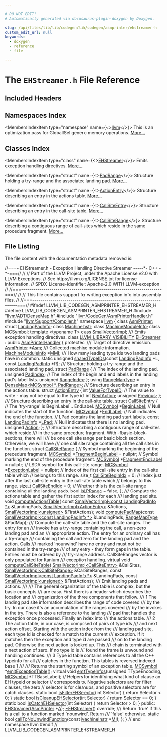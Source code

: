 ```yaml
---

# DO NOT EDIT!
# Automatically generated via docusaurus-plugin-doxygen by Doxygen.

slug: /api/files/lib/lib/codegen/lib/codegen/asmprinter/ehstreamer-h
custom_edit_url: null
keywords:
  - doxygen
  - reference
  - file

---
```





# The `EHStreamer.h` File Reference

<DoxygenPage pluginConfig={pluginConfig}>



## Included Headers

<IncludesList>
<IncludesListItem
  filePath="llvm/ADT/DenseMap.h"
  permalink="/docs/api/files/include/include/llvm/include/llvm/adt/densemap-h"
  isLocal="true" />
<IncludesListItem
  filePath="llvm/CodeGen/AsmPrinterHandler.h"
  permalink="/docs/api/files/include/include/llvm/include/llvm/codegen/asmprinterhandler-h"
  isLocal="true" />
<IncludesListItem
  filePath="llvm/Support/Compiler.h"
  permalink="/docs/api/files/include/include/llvm/include/llvm/support/compiler-h"
  isLocal="true" />
</IncludesList>

## Namespaces Index

<MembersIndex>

<MembersIndexItem
  type="namespace"
  name={<><a href="/docs/api/namespaces/llvm">llvm</a></>}>
This is an optimization pass for GlobalISel generic memory operations. <a href="/docs/api/namespaces/llvm/#details">More...</a>
</MembersIndexItem>

</MembersIndex>

## Classes Index

<MembersIndex>

<MembersIndexItem
  type="class"
  name={<><a href="/docs/api/classes/llvm/ehstreamer">EHStreamer</a></>}>
Emits exception handling directives. <a href="/docs/api/classes/llvm/ehstreamer/#details">More...</a>
</MembersIndexItem>

<MembersIndexItem
  type="struct"
  name={<><a href="/docs/api/structs/llvm/ehstreamer/padrange">PadRange</a></>}>
Structure holding a try-range and the associated landing pad. <a href="/docs/api/structs/llvm/ehstreamer/padrange/#details">More...</a>
</MembersIndexItem>

<MembersIndexItem
  type="struct"
  name={<><a href="/docs/api/structs/llvm/ehstreamer/actionentry">ActionEntry</a></>}>
Structure describing an entry in the actions table. <a href="/docs/api/structs/llvm/ehstreamer/actionentry/#details">More...</a>
</MembersIndexItem>

<MembersIndexItem
  type="struct"
  name={<><a href="/docs/api/structs/llvm/ehstreamer/callsiteentry">CallSiteEntry</a></>}>
Structure describing an entry in the call-site table. <a href="/docs/api/structs/llvm/ehstreamer/callsiteentry/#details">More...</a>
</MembersIndexItem>

<MembersIndexItem
  type="struct"
  name={<><a href="/docs/api/structs/llvm/ehstreamer/callsiterange">CallSiteRange</a></>}>
Structure describing a contiguous range of call-sites which reside in the same procedure fragment. <a href="/docs/api/structs/llvm/ehstreamer/callsiterange/#details">More...</a>
</MembersIndexItem>

</MembersIndex>


## File Listing

The file content with the documentation metadata removed is:

<ProgramListing>

<Link id="l00001" /><CodeLine lineNumber="1"><Highlight kind="comment">//===- EHStreamer.h - Exception Handling Directive Streamer -----&#42;- C++ -&#42;-===//</Highlight><Highlight kind="normal"></Highlight></CodeLine>
<Link id="l00002" /><CodeLine lineNumber="2"><Highlight kind="normal"></Highlight><Highlight kind="comment">//</Highlight><Highlight kind="normal"></Highlight></CodeLine>
<Link id="l00003" /><CodeLine lineNumber="3"><Highlight kind="normal"></Highlight><Highlight kind="comment">// Part of the LLVM Project, under the Apache License v2.0 with LLVM Exceptions.</Highlight><Highlight kind="normal"></Highlight></CodeLine>
<Link id="l00004" /><CodeLine lineNumber="4"><Highlight kind="normal"></Highlight><Highlight kind="comment">// See https://llvm.org/LICENSE.txt for license information.</Highlight><Highlight kind="normal"></Highlight></CodeLine>
<Link id="l00005" /><CodeLine lineNumber="5"><Highlight kind="normal"></Highlight><Highlight kind="comment">// SPDX-License-Identifier: Apache-2.0 WITH LLVM-exception</Highlight><Highlight kind="normal"></Highlight></CodeLine>
<Link id="l00006" /><CodeLine lineNumber="6"><Highlight kind="normal"></Highlight><Highlight kind="comment">//</Highlight><Highlight kind="normal"></Highlight></CodeLine>
<Link id="l00007" /><CodeLine lineNumber="7"><Highlight kind="normal"></Highlight><Highlight kind="comment">//===----------------------------------------------------------------------===//</Highlight><Highlight kind="normal"></Highlight></CodeLine>
<Link id="l00008" /><CodeLine lineNumber="8"><Highlight kind="normal"></Highlight><Highlight kind="comment">//</Highlight><Highlight kind="normal"></Highlight></CodeLine>
<Link id="l00009" /><CodeLine lineNumber="9"><Highlight kind="normal"></Highlight><Highlight kind="comment">// This file contains support for writing exception info into assembly files.</Highlight><Highlight kind="normal"></Highlight></CodeLine>
<Link id="l00010" /><CodeLine lineNumber="10"><Highlight kind="normal"></Highlight><Highlight kind="comment">//</Highlight><Highlight kind="normal"></Highlight></CodeLine>
<Link id="l00011" /><CodeLine lineNumber="11"><Highlight kind="normal"></Highlight><Highlight kind="comment">//===----------------------------------------------------------------------===//</Highlight><Highlight kind="normal"></Highlight></CodeLine>
<Link id="l00012" /><CodeLine lineNumber="12"><Highlight kind="normal"></Highlight></CodeLine>
<Link id="l00013" /><CodeLine lineNumber="13"><Highlight kind="normal"></Highlight><Highlight kind="preprocessor">#ifndef LLVM&#95;LIB&#95;CODEGEN&#95;ASMPRINTER&#95;EHSTREAMER&#95;H</Highlight><Highlight kind="normal"></Highlight></CodeLine>
<Link id="l00014" /><CodeLine lineNumber="14"><Highlight kind="normal"></Highlight><Highlight kind="preprocessor">#define LLVM&#95;LIB&#95;CODEGEN&#95;ASMPRINTER&#95;EHSTREAMER&#95;H</Highlight><Highlight kind="normal"></Highlight></CodeLine>
<Link id="l00015" /><CodeLine lineNumber="15"><Highlight kind="normal"></Highlight></CodeLine>
<Link id="l00016" /><CodeLine lineNumber="16"><Highlight kind="normal"></Highlight><Highlight kind="preprocessor">#include &quot;<a href="/docs/api/files/include/include/llvm/include/llvm/adt/densemap-h">llvm/ADT/DenseMap.h</a>&quot;</Highlight><Highlight kind="normal"></Highlight></CodeLine>
<Link id="l00017" /><CodeLine lineNumber="17"><Highlight kind="normal"></Highlight><Highlight kind="preprocessor">#include &quot;<a href="/docs/api/files/include/include/llvm/include/llvm/codegen/asmprinterhandler-h">llvm/CodeGen/AsmPrinterHandler.h</a>&quot;</Highlight><Highlight kind="normal"></Highlight></CodeLine>
<Link id="l00018" /><CodeLine lineNumber="18"><Highlight kind="normal"></Highlight><Highlight kind="preprocessor">#include &quot;<a href="/docs/api/files/include/include/llvm/include/llvm/support/compiler-h">llvm/Support/Compiler.h</a>&quot;</Highlight><Highlight kind="normal"></Highlight></CodeLine>
<Link id="l00019" /><CodeLine lineNumber="19"><Highlight kind="normal"></Highlight></CodeLine>
<Link id="l00020" /><CodeLine lineNumber="20"><Highlight kind="normal"></Highlight><Highlight kind="keyword">namespace </Highlight><Highlight kind="normal"><a href="/docs/api/namespaces/llvm">llvm</a> &#123;</Highlight></CodeLine>
<Link id="l00021" /><CodeLine lineNumber="21"><Highlight kind="normal"></Highlight></CodeLine>
<Link id="l00022" /><CodeLine lineNumber="22"><Highlight kind="normal"></Highlight><Highlight kind="keyword">class </Highlight><Highlight kind="normal"><a href="/docs/api/classes/llvm/asmprinter">AsmPrinter</a>;</Highlight></CodeLine>
<Link id="l00023" /><CodeLine lineNumber="23"><Highlight kind="normal"></Highlight><Highlight kind="keyword">struct </Highlight><Highlight kind="normal"><a href="/docs/api/structs/llvm/landingpadinfo">LandingPadInfo</a>;</Highlight></CodeLine>
<Link id="l00024" /><CodeLine lineNumber="24"><Highlight kind="normal"></Highlight><Highlight kind="keyword">class </Highlight><Highlight kind="normal"><a href="/docs/api/classes/llvm/machineinstr">MachineInstr</a>;</Highlight></CodeLine>
<Link id="l00025" /><CodeLine lineNumber="25"><Highlight kind="normal"></Highlight><Highlight kind="keyword">class </Highlight><Highlight kind="normal"><a href="/docs/api/classes/llvm/machinemoduleinfo">MachineModuleInfo</a>;</Highlight></CodeLine>
<Link id="l00026" /><CodeLine lineNumber="26"><Highlight kind="normal"></Highlight><Highlight kind="keyword">class </Highlight><Highlight kind="normal"><a href="/docs/api/classes/llvm/mcsymbol">MCSymbol</a>;</Highlight></CodeLine>
<Link id="l00027" /><CodeLine lineNumber="27"><Highlight kind="normal"></Highlight><Highlight kind="keyword">template</Highlight><Highlight kind="normal"> &lt;</Highlight><Highlight kind="keyword">typename</Highlight><Highlight kind="normal"> T&gt; </Highlight><Highlight kind="keyword">class </Highlight><Highlight kind="normal"><a href="/docs/api/classes/llvm/smallvectorimpl">SmallVectorImpl</a>;</Highlight></CodeLine>
<Link id="l00028" /><CodeLine lineNumber="28"><Highlight kind="normal"></Highlight><Highlight kind="comment"></Highlight></CodeLine>
<Link id="l00029" /><CodeLine lineNumber="29"><Highlight kind="comment">/// Emits exception handling directives.</Highlight><Highlight kind="normal"></Highlight></CodeLine>
<Link id="l00030" /><CodeLine lineNumber="30" lineLink="/docs/api/classes/llvm/ehstreamer"><Highlight kind="normal"></Highlight><Highlight kind="keyword">class </Highlight><Highlight kind="normal"><a href="/docs/api/files/include/include/llvm/include/llvm/support/compiler-h/#a662e21bcce5c9c71b6cc511fa04f900f">LLVM&#95;LIBRARY&#95;VISIBILITY</a> <a href="/docs/api/classes/llvm/ehstreamer/#ae951249a56bafbb7b57c4f571f9b4a3a">EHStreamer</a> : </Highlight><Highlight kind="keyword">public</Highlight><Highlight kind="normal"> <a href="/docs/api/classes/llvm/asmprinterhandler">AsmPrinterHandler</a> &#123;</Highlight></CodeLine>
<Link id="l00031" /><CodeLine lineNumber="31"><Highlight kind="normal"></Highlight><Highlight kind="keyword">protected</Highlight><Highlight kind="normal">:</Highlight><Highlight kind="comment"></Highlight></CodeLine>
<Link id="l00032" /><CodeLine lineNumber="32"><Highlight kind="comment">  /// Target of directive emission.</Highlight><Highlight kind="normal"></Highlight></CodeLine>
<Link id="l00033" /><CodeLine lineNumber="33" lineLink="/docs/api/classes/llvm/ehstreamer/#a346d40526a13ec03f632cd9fd1b51ca9"><Highlight kind="normal">  <a href="/docs/api/classes/llvm/asmprinter">AsmPrinter</a> &#42;<a href="/docs/api/classes/llvm/ehstreamer/#a346d40526a13ec03f632cd9fd1b51ca9">Asm</a>;</Highlight></CodeLine>
<Link id="l00034" /><CodeLine lineNumber="34"><Highlight kind="normal"></Highlight><Highlight kind="comment"></Highlight></CodeLine>
<Link id="l00035" /><CodeLine lineNumber="35"><Highlight kind="comment">  /// Collected machine module information.</Highlight><Highlight kind="normal"></Highlight></CodeLine>
<Link id="l00036" /><CodeLine lineNumber="36" lineLink="/docs/api/classes/llvm/ehstreamer/#a8cb51f746d76c12843c38bba07e25377"><Highlight kind="normal">  <a href="/docs/api/classes/llvm/machinemoduleinfo">MachineModuleInfo</a> &#42;<a href="/docs/api/classes/llvm/ehstreamer/#a8cb51f746d76c12843c38bba07e25377">MMI</a>;</Highlight></CodeLine>
<Link id="l00037" /><CodeLine lineNumber="37"><Highlight kind="normal"></Highlight><Highlight kind="comment"></Highlight></CodeLine>
<Link id="l00038" /><CodeLine lineNumber="38"><Highlight kind="comment">  /// How many leading type ids two landing pads have in common.</Highlight><Highlight kind="normal"></Highlight></CodeLine>
<Link id="l00039" /><CodeLine lineNumber="39"><Highlight kind="normal">  </Highlight><Highlight kind="keyword">static</Highlight><Highlight kind="normal"> </Highlight><Highlight kind="keywordtype">unsigned</Highlight><Highlight kind="normal"> <a href="/docs/api/classes/llvm/ehstreamer/#a5934c1c4bc925089b02df1024ace20fd">sharedTypeIDs</a>(</Highlight><Highlight kind="keyword">const</Highlight><Highlight kind="normal"> <a href="/docs/api/structs/llvm/landingpadinfo">LandingPadInfo</a> &#42;L,</Highlight></CodeLine>
<Link id="l00040" /><CodeLine lineNumber="40"><Highlight kind="normal">                                </Highlight><Highlight kind="keyword">const</Highlight><Highlight kind="normal"> <a href="/docs/api/structs/llvm/landingpadinfo">LandingPadInfo</a> &#42;R);</Highlight></CodeLine>
<Link id="l00041" /><CodeLine lineNumber="41"><Highlight kind="normal"></Highlight><Highlight kind="comment"></Highlight></CodeLine>
<Link id="l00042" /><CodeLine lineNumber="42"><Highlight kind="comment">  /// Structure holding a try-range and the associated landing pad.</Highlight><Highlight kind="normal"></Highlight></CodeLine>
<Link id="l00043" /><CodeLine lineNumber="43" lineLink="/docs/api/structs/llvm/ehstreamer/padrange"><Highlight kind="normal">  </Highlight><Highlight kind="keyword">struct </Highlight><Highlight kind="normal"><a href="/docs/api/structs/llvm/ehstreamer/padrange">PadRange</a> &#123;</Highlight></CodeLine>
<Link id="l00044" /><CodeLine lineNumber="44"><Highlight kind="normal">    </Highlight><Highlight kind="comment">// The index of the landing pad.</Highlight><Highlight kind="normal"></Highlight></CodeLine>
<Link id="l00045" /><CodeLine lineNumber="45" lineLink="/docs/api/structs/llvm/ehstreamer/padrange/#a45dfeaf07cbe01462d58117f31722cdf"><Highlight kind="normal">    </Highlight><Highlight kind="keywordtype">unsigned</Highlight><Highlight kind="normal"> <a href="/docs/api/structs/llvm/ehstreamer/padrange/#a45dfeaf07cbe01462d58117f31722cdf">PadIndex</a>;</Highlight></CodeLine>
<Link id="l00046" /><CodeLine lineNumber="46"><Highlight kind="normal"></Highlight></CodeLine>
<Link id="l00047" /><CodeLine lineNumber="47"><Highlight kind="normal">    </Highlight><Highlight kind="comment">// The index of the begin and end labels in the landing pad&#39;s label lists.</Highlight><Highlight kind="normal"></Highlight></CodeLine>
<Link id="l00048" /><CodeLine lineNumber="48" lineLink="/docs/api/structs/llvm/ehstreamer/padrange/#a3fc70f6485ef609d7d0ea6d6a1cf27ea"><Highlight kind="normal">    </Highlight><Highlight kind="keywordtype">unsigned</Highlight><Highlight kind="normal"> <a href="/docs/api/structs/llvm/ehstreamer/padrange/#a3fc70f6485ef609d7d0ea6d6a1cf27ea">RangeIndex</a>;</Highlight></CodeLine>
<Link id="l00049" /><CodeLine lineNumber="49"><Highlight kind="normal">  &#125;;</Highlight></CodeLine>
<Link id="l00050" /><CodeLine lineNumber="50"><Highlight kind="normal"></Highlight></CodeLine>
<Link id="l00051" /><CodeLine lineNumber="51" lineLink="/docs/api/classes/llvm/ehstreamer/#a8263fed2d1a8589d4124ec53fdc8f26b"><Highlight kind="normal">  </Highlight><Highlight kind="keyword">using </Highlight><Highlight kind="normal"><a href="/docs/api/classes/llvm/ehstreamer/#a8263fed2d1a8589d4124ec53fdc8f26b">RangeMapType</a> = <a href="/docs/api/classes/llvm/densemap">DenseMap&lt;MCSymbol &#42;, PadRange&gt;</a>;</Highlight></CodeLine>
<Link id="l00052" /><CodeLine lineNumber="52"><Highlight kind="normal"></Highlight><Highlight kind="comment"></Highlight></CodeLine>
<Link id="l00053" /><CodeLine lineNumber="53"><Highlight kind="comment">  /// Structure describing an entry in the actions table.</Highlight><Highlight kind="normal"></Highlight></CodeLine>
<Link id="l00054" /><CodeLine lineNumber="54" lineLink="/docs/api/structs/llvm/ehstreamer/actionentry"><Highlight kind="normal">  </Highlight><Highlight kind="keyword">struct </Highlight><Highlight kind="normal"><a href="/docs/api/structs/llvm/ehstreamer/actionentry">ActionEntry</a> &#123;</Highlight></CodeLine>
<Link id="l00055" /><CodeLine lineNumber="55" lineLink="/docs/api/structs/llvm/ehstreamer/actionentry/#ad5676ef1b4bf2248bc55ddb85e6c3136"><Highlight kind="normal">    </Highlight><Highlight kind="keywordtype">int</Highlight><Highlight kind="normal"> <a href="/docs/api/structs/llvm/ehstreamer/actionentry/#ad5676ef1b4bf2248bc55ddb85e6c3136">ValueForTypeID</a>; </Highlight><Highlight kind="comment">// The value to write - may not be equal to the type id.</Highlight><Highlight kind="normal"></Highlight></CodeLine>
<Link id="l00056" /><CodeLine lineNumber="56" lineLink="/docs/api/structs/llvm/ehstreamer/actionentry/#a6fda7b8254c5213d99ff6ca4019fe4d1"><Highlight kind="normal">    </Highlight><Highlight kind="keywordtype">int</Highlight><Highlight kind="normal"> <a href="/docs/api/structs/llvm/ehstreamer/actionentry/#a6fda7b8254c5213d99ff6ca4019fe4d1">NextAction</a>;</Highlight></CodeLine>
<Link id="l00057" /><CodeLine lineNumber="57" lineLink="/docs/api/structs/llvm/ehstreamer/actionentry/#a7ca9ee25fe69528dea9bd4ff7c39e0a8"><Highlight kind="normal">    </Highlight><Highlight kind="keywordtype">unsigned</Highlight><Highlight kind="normal"> <a href="/docs/api/structs/llvm/ehstreamer/actionentry/#a7ca9ee25fe69528dea9bd4ff7c39e0a8">Previous</a>;</Highlight></CodeLine>
<Link id="l00058" /><CodeLine lineNumber="58"><Highlight kind="normal">  &#125;;</Highlight></CodeLine>
<Link id="l00059" /><CodeLine lineNumber="59"><Highlight kind="normal"></Highlight><Highlight kind="comment"></Highlight></CodeLine>
<Link id="l00060" /><CodeLine lineNumber="60"><Highlight kind="comment">  /// Structure describing an entry in the call-site table.</Highlight><Highlight kind="normal"></Highlight></CodeLine>
<Link id="l00061" /><CodeLine lineNumber="61" lineLink="/docs/api/structs/llvm/ehstreamer/callsiteentry"><Highlight kind="normal">  </Highlight><Highlight kind="keyword">struct </Highlight><Highlight kind="normal"><a href="/docs/api/structs/llvm/ehstreamer/callsiteentry">CallSiteEntry</a> &#123;</Highlight></CodeLine>
<Link id="l00062" /><CodeLine lineNumber="62"><Highlight kind="normal">    </Highlight><Highlight kind="comment">// The &#39;try-range&#39; is BeginLabel .. EndLabel.</Highlight><Highlight kind="normal"></Highlight></CodeLine>
<Link id="l00063" /><CodeLine lineNumber="63" lineLink="/docs/api/structs/llvm/ehstreamer/callsiteentry/#a345bd76360ebfd1fb6b1f7af07a85d6b"><Highlight kind="normal">    <a href="/docs/api/classes/llvm/mcsymbol">MCSymbol</a> &#42;<a href="/docs/api/structs/llvm/ehstreamer/callsiteentry/#a345bd76360ebfd1fb6b1f7af07a85d6b">BeginLabel</a>; </Highlight><Highlight kind="comment">// Null indicates the start of the function.</Highlight><Highlight kind="normal"></Highlight></CodeLine>
<Link id="l00064" /><CodeLine lineNumber="64" lineLink="/docs/api/structs/llvm/ehstreamer/callsiteentry/#ab4e49554456434e3732647a566d0d6fe"><Highlight kind="normal">    <a href="/docs/api/classes/llvm/mcsymbol">MCSymbol</a> &#42;<a href="/docs/api/structs/llvm/ehstreamer/callsiteentry/#ab4e49554456434e3732647a566d0d6fe">EndLabel</a>;   </Highlight><Highlight kind="comment">// Null indicates the end of the function.</Highlight><Highlight kind="normal"></Highlight></CodeLine>
<Link id="l00065" /><CodeLine lineNumber="65"><Highlight kind="normal"></Highlight></CodeLine>
<Link id="l00066" /><CodeLine lineNumber="66"><Highlight kind="normal">    </Highlight><Highlight kind="comment">// LPad contains the landing pad start labels.</Highlight><Highlight kind="normal"></Highlight></CodeLine>
<Link id="l00067" /><CodeLine lineNumber="67" lineLink="/docs/api/structs/llvm/ehstreamer/callsiteentry/#a4f438afdc653ceeb2fcd6ade380a5fff"><Highlight kind="normal">    </Highlight><Highlight kind="keyword">const</Highlight><Highlight kind="normal"> <a href="/docs/api/structs/llvm/landingpadinfo">LandingPadInfo</a> &#42;<a href="/docs/api/structs/llvm/ehstreamer/callsiteentry/#a4f438afdc653ceeb2fcd6ade380a5fff">LPad</a>; </Highlight><Highlight kind="comment">// Null indicates that there is no landing pad.</Highlight><Highlight kind="normal"></Highlight></CodeLine>
<Link id="l00068" /><CodeLine lineNumber="68"><Highlight kind="normal"></Highlight></CodeLine>
<Link id="l00069" /><CodeLine lineNumber="69" lineLink="/docs/api/structs/llvm/ehstreamer/callsiteentry/#aa6505d626d005463a5a85492da38cc28"><Highlight kind="normal">    </Highlight><Highlight kind="keywordtype">unsigned</Highlight><Highlight kind="normal"> <a href="/docs/api/structs/llvm/ehstreamer/callsiteentry/#aa6505d626d005463a5a85492da38cc28">Action</a>;</Highlight></CodeLine>
<Link id="l00070" /><CodeLine lineNumber="70"><Highlight kind="normal">  &#125;;</Highlight></CodeLine>
<Link id="l00071" /><CodeLine lineNumber="71"><Highlight kind="normal"></Highlight><Highlight kind="comment"></Highlight></CodeLine>
<Link id="l00072" /><CodeLine lineNumber="72"><Highlight kind="comment">  /// Structure describing a contiguous range of call-sites which reside</Highlight></CodeLine>
<Link id="l00073" /><CodeLine lineNumber="73"><Highlight kind="comment">  /// in the same procedure fragment. With -fbasic-block-sections, there will</Highlight></CodeLine>
<Link id="l00074" /><CodeLine lineNumber="74"><Highlight kind="comment">  /// be one call site range per basic block section. Otherwise, we will have</Highlight></CodeLine>
<Link id="l00075" /><CodeLine lineNumber="75"><Highlight kind="comment">  /// one call site range containing all the call sites in the function.</Highlight><Highlight kind="normal"></Highlight></CodeLine>
<Link id="l00076" /><CodeLine lineNumber="76" lineLink="/docs/api/structs/llvm/ehstreamer/callsiterange"><Highlight kind="normal">  </Highlight><Highlight kind="keyword">struct </Highlight><Highlight kind="normal"><a href="/docs/api/structs/llvm/ehstreamer/callsiterange">CallSiteRange</a> &#123;</Highlight></CodeLine>
<Link id="l00077" /><CodeLine lineNumber="77"><Highlight kind="normal">    </Highlight><Highlight kind="comment">// Symbol marking the beginning of the precedure fragment.</Highlight><Highlight kind="normal"></Highlight></CodeLine>
<Link id="l00078" /><CodeLine lineNumber="78" lineLink="/docs/api/structs/llvm/ehstreamer/callsiterange/#ac721d87b73bce0475fb86c761422eb69"><Highlight kind="normal">    <a href="/docs/api/classes/llvm/mcsymbol">MCSymbol</a> &#42;<a href="/docs/api/structs/llvm/ehstreamer/callsiterange/#ac721d87b73bce0475fb86c761422eb69">FragmentBeginLabel</a> = </Highlight><Highlight kind="keyword">nullptr</Highlight><Highlight kind="normal">;</Highlight></CodeLine>
<Link id="l00079" /><CodeLine lineNumber="79"><Highlight kind="normal">    </Highlight><Highlight kind="comment">// Symbol marking the end of the procedure fragment.</Highlight><Highlight kind="normal"></Highlight></CodeLine>
<Link id="l00080" /><CodeLine lineNumber="80" lineLink="/docs/api/structs/llvm/ehstreamer/callsiterange/#af8a3b720d427cd626f9d1b447fbfeba8"><Highlight kind="normal">    <a href="/docs/api/classes/llvm/mcsymbol">MCSymbol</a> &#42;<a href="/docs/api/structs/llvm/ehstreamer/callsiterange/#af8a3b720d427cd626f9d1b447fbfeba8">FragmentEndLabel</a> = </Highlight><Highlight kind="keyword">nullptr</Highlight><Highlight kind="normal">;</Highlight></CodeLine>
<Link id="l00081" /><CodeLine lineNumber="81"><Highlight kind="normal">    </Highlight><Highlight kind="comment">// LSDA symbol for this call-site range.</Highlight><Highlight kind="normal"></Highlight></CodeLine>
<Link id="l00082" /><CodeLine lineNumber="82" lineLink="/docs/api/structs/llvm/ehstreamer/callsiterange/#a239bfadd16e02c48dfedfc8bc42f6106"><Highlight kind="normal">    <a href="/docs/api/classes/llvm/mcsymbol">MCSymbol</a> &#42;<a href="/docs/api/structs/llvm/ehstreamer/callsiterange/#a239bfadd16e02c48dfedfc8bc42f6106">ExceptionLabel</a> = </Highlight><Highlight kind="keyword">nullptr</Highlight><Highlight kind="normal">;</Highlight></CodeLine>
<Link id="l00083" /><CodeLine lineNumber="83"><Highlight kind="normal">    </Highlight><Highlight kind="comment">// Index of the first call-site entry in the call-site table which</Highlight><Highlight kind="normal"></Highlight></CodeLine>
<Link id="l00084" /><CodeLine lineNumber="84"><Highlight kind="normal">    </Highlight><Highlight kind="comment">// belongs to this range.</Highlight><Highlight kind="normal"></Highlight></CodeLine>
<Link id="l00085" /><CodeLine lineNumber="85" lineLink="/docs/api/structs/llvm/ehstreamer/callsiterange/#a63037668bfef08c9f4e41b7df8283645"><Highlight kind="normal">    </Highlight><Highlight kind="keywordtype">size&#95;t</Highlight><Highlight kind="normal"> <a href="/docs/api/structs/llvm/ehstreamer/callsiterange/#a63037668bfef08c9f4e41b7df8283645">CallSiteBeginIdx</a> = 0;</Highlight></CodeLine>
<Link id="l00086" /><CodeLine lineNumber="86"><Highlight kind="normal">    </Highlight><Highlight kind="comment">// Index just after the last call-site entry in the call-site table which</Highlight><Highlight kind="normal"></Highlight></CodeLine>
<Link id="l00087" /><CodeLine lineNumber="87"><Highlight kind="normal">    </Highlight><Highlight kind="comment">// belongs to this range.</Highlight><Highlight kind="normal"></Highlight></CodeLine>
<Link id="l00088" /><CodeLine lineNumber="88" lineLink="/docs/api/structs/llvm/ehstreamer/callsiterange/#a0c9f8892aca6d8e9f51845fc0e0ff92f"><Highlight kind="normal">    </Highlight><Highlight kind="keywordtype">size&#95;t</Highlight><Highlight kind="normal"> <a href="/docs/api/structs/llvm/ehstreamer/callsiterange/#a0c9f8892aca6d8e9f51845fc0e0ff92f">CallSiteEndIdx</a> = 0;</Highlight></CodeLine>
<Link id="l00089" /><CodeLine lineNumber="89"><Highlight kind="normal">    </Highlight><Highlight kind="comment">// Whether this is the call-site range containing all the landing pads.</Highlight><Highlight kind="normal"></Highlight></CodeLine>
<Link id="l00090" /><CodeLine lineNumber="90" lineLink="/docs/api/structs/llvm/ehstreamer/callsiterange/#a5084cb790038e5fb3d34bd390a116537"><Highlight kind="normal">    </Highlight><Highlight kind="keywordtype">bool</Highlight><Highlight kind="normal"> <a href="/docs/api/structs/llvm/ehstreamer/callsiterange/#a5084cb790038e5fb3d34bd390a116537">IsLPRange</a> = </Highlight><Highlight kind="keyword">false</Highlight><Highlight kind="normal">;</Highlight></CodeLine>
<Link id="l00091" /><CodeLine lineNumber="91"><Highlight kind="normal">  &#125;;</Highlight></CodeLine>
<Link id="l00092" /><CodeLine lineNumber="92"><Highlight kind="normal"></Highlight><Highlight kind="comment"></Highlight></CodeLine>
<Link id="l00093" /><CodeLine lineNumber="93"><Highlight kind="comment">  /// Compute the actions table and gather the first action index for each</Highlight></CodeLine>
<Link id="l00094" /><CodeLine lineNumber="94"><Highlight kind="comment">  /// landing pad site.</Highlight><Highlight kind="normal"></Highlight></CodeLine>
<Link id="l00095" /><CodeLine lineNumber="95"><Highlight kind="normal">  </Highlight><Highlight kind="keywordtype">void</Highlight><Highlight kind="normal"> <a href="/docs/api/classes/llvm/ehstreamer/#a093b0a333833131b3fb12fb62f915bf1">computeActionsTable</a>(</Highlight></CodeLine>
<Link id="l00096" /><CodeLine lineNumber="96"><Highlight kind="normal">      </Highlight><Highlight kind="keyword">const</Highlight><Highlight kind="normal"> <a href="/docs/api/classes/llvm/smallvectorimpl">SmallVectorImpl&lt;const LandingPadInfo &#42;&gt;</a> &amp;LandingPads,</Highlight></CodeLine>
<Link id="l00097" /><CodeLine lineNumber="97"><Highlight kind="normal">      <a href="/docs/api/classes/llvm/smallvectorimpl">SmallVectorImpl&lt;ActionEntry&gt;</a> &amp;Actions,</Highlight></CodeLine>
<Link id="l00098" /><CodeLine lineNumber="98"><Highlight kind="normal">      <a href="/docs/api/classes/llvm/smallvectorimpl">SmallVectorImpl&lt;unsigned&gt;</a> &amp;FirstActions);</Highlight></CodeLine>
<Link id="l00099" /><CodeLine lineNumber="99"><Highlight kind="normal"></Highlight></CodeLine>
<Link id="l00100" /><CodeLine lineNumber="100"><Highlight kind="normal">  </Highlight><Highlight kind="keywordtype">void</Highlight><Highlight kind="normal"> <a href="/docs/api/classes/llvm/ehstreamer/#a1f1ea57bc156f9e309b4049bc1d10e17">computePadMap</a>(</Highlight><Highlight kind="keyword">const</Highlight><Highlight kind="normal"> <a href="/docs/api/classes/llvm/smallvectorimpl">SmallVectorImpl&lt;const LandingPadInfo &#42;&gt;</a> &amp;LandingPads,</Highlight></CodeLine>
<Link id="l00101" /><CodeLine lineNumber="101"><Highlight kind="normal">                     <a href="/docs/api/classes/llvm/ehstreamer/#a8263fed2d1a8589d4124ec53fdc8f26b">RangeMapType</a> &amp;PadMap);</Highlight></CodeLine>
<Link id="l00102" /><CodeLine lineNumber="102"><Highlight kind="normal"></Highlight><Highlight kind="comment"></Highlight></CodeLine>
<Link id="l00103" /><CodeLine lineNumber="103"><Highlight kind="comment">  /// Compute the call-site table and the call-site ranges. The entry for an</Highlight></CodeLine>
<Link id="l00104" /><CodeLine lineNumber="104"><Highlight kind="comment">  /// invoke has a try-range containing the call, a non-zero landing pad and an</Highlight></CodeLine>
<Link id="l00105" /><CodeLine lineNumber="105"><Highlight kind="comment">  /// appropriate action. The entry for an ordinary call has a try-range</Highlight></CodeLine>
<Link id="l00106" /><CodeLine lineNumber="106"><Highlight kind="comment">  /// containing the call and zero for the landing pad and the action.  Calls</Highlight></CodeLine>
<Link id="l00107" /><CodeLine lineNumber="107"><Highlight kind="comment">  /// marked &#39;nounwind&#39; have no entry and must not be contained in the try-range</Highlight></CodeLine>
<Link id="l00108" /><CodeLine lineNumber="108"><Highlight kind="comment">  /// of any entry - they form gaps in the table.  Entries must be ordered by</Highlight></CodeLine>
<Link id="l00109" /><CodeLine lineNumber="109"><Highlight kind="comment">  /// try-range address. CallSiteRanges vector is only populated for Itanium</Highlight></CodeLine>
<Link id="l00110" /><CodeLine lineNumber="110"><Highlight kind="comment">  /// exception handling.</Highlight><Highlight kind="normal"></Highlight></CodeLine>
<Link id="l00111" /><CodeLine lineNumber="111"><Highlight kind="normal">  </Highlight><Highlight kind="keyword">virtual</Highlight><Highlight kind="normal"> </Highlight><Highlight kind="keywordtype">void</Highlight><Highlight kind="normal"> <a href="/docs/api/classes/llvm/ehstreamer/#a49694eb08442bb35020b9d8dfad6d7e5">computeCallSiteTable</a>(</Highlight></CodeLine>
<Link id="l00112" /><CodeLine lineNumber="112"><Highlight kind="normal">      <a href="/docs/api/classes/llvm/smallvectorimpl">SmallVectorImpl&lt;CallSiteEntry&gt;</a> &amp;CallSites,</Highlight></CodeLine>
<Link id="l00113" /><CodeLine lineNumber="113"><Highlight kind="normal">      <a href="/docs/api/classes/llvm/smallvectorimpl">SmallVectorImpl&lt;CallSiteRange&gt;</a> &amp;CallSiteRanges,</Highlight></CodeLine>
<Link id="l00114" /><CodeLine lineNumber="114"><Highlight kind="normal">      </Highlight><Highlight kind="keyword">const</Highlight><Highlight kind="normal"> <a href="/docs/api/classes/llvm/smallvectorimpl">SmallVectorImpl&lt;const LandingPadInfo &#42;&gt;</a> &amp;LandingPads,</Highlight></CodeLine>
<Link id="l00115" /><CodeLine lineNumber="115"><Highlight kind="normal">      </Highlight><Highlight kind="keyword">const</Highlight><Highlight kind="normal"> <a href="/docs/api/classes/llvm/smallvectorimpl">SmallVectorImpl&lt;unsigned&gt;</a> &amp;FirstActions);</Highlight></CodeLine>
<Link id="l00116" /><CodeLine lineNumber="116"><Highlight kind="normal"></Highlight><Highlight kind="comment"></Highlight></CodeLine>
<Link id="l00117" /><CodeLine lineNumber="117"><Highlight kind="comment">  /// Emit landing pads and actions.</Highlight></CodeLine>
<Link id="l00118" /><CodeLine lineNumber="118"><Highlight kind="comment">  ///</Highlight></CodeLine>
<Link id="l00119" /><CodeLine lineNumber="119"><Highlight kind="comment">  /// The general organization of the table is complex, but the basic concepts</Highlight></CodeLine>
<Link id="l00120" /><CodeLine lineNumber="120"><Highlight kind="comment">  /// are easy.  First there is a header which describes the location and</Highlight></CodeLine>
<Link id="l00121" /><CodeLine lineNumber="121"><Highlight kind="comment">  /// organization of the three components that follow.</Highlight></CodeLine>
<Link id="l00122" /><CodeLine lineNumber="122"><Highlight kind="comment">  ///  1 The landing pad site information describes the range of code covered</Highlight></CodeLine>
<Link id="l00123" /><CodeLine lineNumber="123"><Highlight kind="comment">  ///     by the try.  In our case it&#39;s an accumulation of the ranges covered</Highlight></CodeLine>
<Link id="l00124" /><CodeLine lineNumber="124"><Highlight kind="comment">  ///     by the invokes in the try.  There is also a reference to the landing</Highlight></CodeLine>
<Link id="l00125" /><CodeLine lineNumber="125"><Highlight kind="comment">  ///     pad that handles the exception once processed.  Finally an index into</Highlight></CodeLine>
<Link id="l00126" /><CodeLine lineNumber="126"><Highlight kind="comment">  ///     the actions table.</Highlight></CodeLine>
<Link id="l00127" /><CodeLine lineNumber="127"><Highlight kind="comment">  ///  2 The action table, in our case, is composed of pairs of type ids</Highlight></CodeLine>
<Link id="l00128" /><CodeLine lineNumber="128"><Highlight kind="comment">  ///     and next action offset.  Starting with the action index from the</Highlight></CodeLine>
<Link id="l00129" /><CodeLine lineNumber="129"><Highlight kind="comment">  ///     landing pad site, each type Id is checked for a match to the current</Highlight></CodeLine>
<Link id="l00130" /><CodeLine lineNumber="130"><Highlight kind="comment">  ///     exception.  If it matches then the exception and type id are passed</Highlight></CodeLine>
<Link id="l00131" /><CodeLine lineNumber="131"><Highlight kind="comment">  ///     on to the landing pad.  Otherwise the next action is looked up.  This</Highlight></CodeLine>
<Link id="l00132" /><CodeLine lineNumber="132"><Highlight kind="comment">  ///     chain is terminated with a next action of zero.  If no type id is</Highlight></CodeLine>
<Link id="l00133" /><CodeLine lineNumber="133"><Highlight kind="comment">  ///     found the frame is unwound and handling continues.</Highlight></CodeLine>
<Link id="l00134" /><CodeLine lineNumber="134"><Highlight kind="comment">  ///  3 Type id table contains references to all the C++ typeinfo for all</Highlight></CodeLine>
<Link id="l00135" /><CodeLine lineNumber="135"><Highlight kind="comment">  ///     catches in the function.  This tables is reversed indexed base 1</Highlight></CodeLine>
<Link id="l00136" /><CodeLine lineNumber="136"><Highlight kind="comment">  ///</Highlight></CodeLine>
<Link id="l00137" /><CodeLine lineNumber="137"><Highlight kind="comment">  /// Returns the starting symbol of an exception table.</Highlight><Highlight kind="normal"></Highlight></CodeLine>
<Link id="l00138" /><CodeLine lineNumber="138"><Highlight kind="normal">  <a href="/docs/api/classes/llvm/mcsymbol">MCSymbol</a> &#42;<a href="/docs/api/classes/llvm/ehstreamer/#a420cc4a7a63b33a52659768b133b5f1b">emitExceptionTable</a>();</Highlight></CodeLine>
<Link id="l00139" /><CodeLine lineNumber="139"><Highlight kind="normal"></Highlight></CodeLine>
<Link id="l00140" /><CodeLine lineNumber="140"><Highlight kind="normal">  </Highlight><Highlight kind="keyword">virtual</Highlight><Highlight kind="normal"> </Highlight><Highlight kind="keywordtype">void</Highlight><Highlight kind="normal"> <a href="/docs/api/classes/llvm/ehstreamer/#a0693fd10cd699cd25acfe38350e47577">emitTypeInfos</a>(</Highlight><Highlight kind="keywordtype">unsigned</Highlight><Highlight kind="normal"> TTypeEncoding, <a href="/docs/api/classes/llvm/mcsymbol">MCSymbol</a> &#42;TTBaseLabel);</Highlight></CodeLine>
<Link id="l00141" /><CodeLine lineNumber="141"><Highlight kind="normal"></Highlight></CodeLine>
<Link id="l00142" /><CodeLine lineNumber="142"><Highlight kind="normal">  </Highlight><Highlight kind="comment">// Helpers for identifying what kind of clause an EH typeid or selector</Highlight><Highlight kind="normal"></Highlight></CodeLine>
<Link id="l00143" /><CodeLine lineNumber="143"><Highlight kind="normal">  </Highlight><Highlight kind="comment">// corresponds to. Negative selectors are for filter clauses, the zero</Highlight><Highlight kind="normal"></Highlight></CodeLine>
<Link id="l00144" /><CodeLine lineNumber="144"><Highlight kind="normal">  </Highlight><Highlight kind="comment">// selector is for cleanups, and positive selectors are for catch clauses.</Highlight><Highlight kind="normal"></Highlight></CodeLine>
<Link id="l00145" /><CodeLine lineNumber="145" lineLink="/docs/api/classes/llvm/ehstreamer/#a53e615f9a2ef0dec49685674e388c6d2"><Highlight kind="normal">  </Highlight><Highlight kind="keyword">static</Highlight><Highlight kind="normal"> </Highlight><Highlight kind="keywordtype">bool</Highlight><Highlight kind="normal"> <a href="/docs/api/classes/llvm/ehstreamer/#a53e615f9a2ef0dec49685674e388c6d2">isFilterEHSelector</a>(</Highlight><Highlight kind="keywordtype">int</Highlight><Highlight kind="normal"> Selector) &#123; </Highlight><Highlight kind="keywordflow">return</Highlight><Highlight kind="normal"> Selector &lt; 0; &#125;</Highlight></CodeLine>
<Link id="l00146" /><CodeLine lineNumber="146" lineLink="/docs/api/classes/llvm/ehstreamer/#a588e43cc9f4e6e19f0b10e9e65518f01"><Highlight kind="normal">  </Highlight><Highlight kind="keyword">static</Highlight><Highlight kind="normal"> </Highlight><Highlight kind="keywordtype">bool</Highlight><Highlight kind="normal"> <a href="/docs/api/classes/llvm/ehstreamer/#a588e43cc9f4e6e19f0b10e9e65518f01">isCleanupEHSelector</a>(</Highlight><Highlight kind="keywordtype">int</Highlight><Highlight kind="normal"> Selector) &#123; </Highlight><Highlight kind="keywordflow">return</Highlight><Highlight kind="normal"> Selector == 0; &#125;</Highlight></CodeLine>
<Link id="l00147" /><CodeLine lineNumber="147" lineLink="/docs/api/classes/llvm/ehstreamer/#a6de56377798490410db5d499f851ffcc"><Highlight kind="normal">  </Highlight><Highlight kind="keyword">static</Highlight><Highlight kind="normal"> </Highlight><Highlight kind="keywordtype">bool</Highlight><Highlight kind="normal"> <a href="/docs/api/classes/llvm/ehstreamer/#a6de56377798490410db5d499f851ffcc">isCatchEHSelector</a>(</Highlight><Highlight kind="keywordtype">int</Highlight><Highlight kind="normal"> Selector) &#123; </Highlight><Highlight kind="keywordflow">return</Highlight><Highlight kind="normal"> Selector &gt; 0; &#125;</Highlight></CodeLine>
<Link id="l00148" /><CodeLine lineNumber="148"><Highlight kind="normal"></Highlight></CodeLine>
<Link id="l00149" /><CodeLine lineNumber="149"><Highlight kind="normal"></Highlight><Highlight kind="keyword">public</Highlight><Highlight kind="normal">:</Highlight></CodeLine>
<Link id="l00150" /><CodeLine lineNumber="150"><Highlight kind="normal">  <a href="/docs/api/classes/llvm/ehstreamer">EHStreamer</a>(<a href="/docs/api/classes/llvm/asmprinter">AsmPrinter</a> &#42;<a href="/docs/api/files/lib/lib/ir/builtingcs-cpp/#a2e38c85003a042421cde1647632d0b72">A</a>);</Highlight></CodeLine>
<Link id="l00151" /><CodeLine lineNumber="151" lineLink="/docs/api/classes/llvm/ehstreamer/#a587c61624bc329ab1c8d2317f19e1c08"><Highlight kind="normal">  <a href="/docs/api/classes/llvm/ehstreamer/#a587c61624bc329ab1c8d2317f19e1c08">~EHStreamer</a>() </Highlight><Highlight kind="keyword">override</Highlight><Highlight kind="normal">;</Highlight></CodeLine>
<Link id="l00152" /><CodeLine lineNumber="152"><Highlight kind="normal"></Highlight><Highlight kind="comment"></Highlight></CodeLine>
<Link id="l00153" /><CodeLine lineNumber="153"><Highlight kind="comment">  /// Return &#96;true&#39; if this is a call to a function marked &#96;nounwind&#39;. Return</Highlight></CodeLine>
<Link id="l00154" /><CodeLine lineNumber="154"><Highlight kind="comment">  /// &#96;false&#39; otherwise.</Highlight><Highlight kind="normal"></Highlight></CodeLine>
<Link id="l00155" /><CodeLine lineNumber="155" lineLink="/docs/api/classes/llvm/ehstreamer/#a1ea22df61755266413f65ca7e970c4bc"><Highlight kind="normal">  </Highlight><Highlight kind="keyword">static</Highlight><Highlight kind="normal"> </Highlight><Highlight kind="keywordtype">bool</Highlight><Highlight kind="normal"> <a href="/docs/api/classes/llvm/ehstreamer/#a1ea22df61755266413f65ca7e970c4bc">callToNoUnwindFunction</a>(</Highlight><Highlight kind="keyword">const</Highlight><Highlight kind="normal"> <a href="/docs/api/classes/llvm/machineinstr">MachineInstr</a> &#42;<a href="/docs/api/files/lib/lib/codegen/lib/codegen/globalisel/irtranslator-cpp/#abe44dfdea65b4f7e11e0a608ab708b76">MI</a>);</Highlight></CodeLine>
<Link id="l00156" /><CodeLine lineNumber="156"><Highlight kind="normal">&#125;;</Highlight></CodeLine>
<Link id="l00157" /><CodeLine lineNumber="157"><Highlight kind="normal"></Highlight></CodeLine>
<Link id="l00158" /><CodeLine lineNumber="158"><Highlight kind="normal">&#125; </Highlight><Highlight kind="comment">// end namespace llvm</Highlight><Highlight kind="normal"></Highlight></CodeLine>
<Link id="l00159" /><CodeLine lineNumber="159"><Highlight kind="normal"></Highlight></CodeLine>
<Link id="l00160" /><CodeLine lineNumber="160"><Highlight kind="normal"></Highlight><Highlight kind="preprocessor">#endif </Highlight><Highlight kind="comment">// LLVM&#95;LIB&#95;CODEGEN&#95;ASMPRINTER&#95;EHSTREAMER&#95;H</Highlight><Highlight kind="normal"></Highlight></CodeLine>

</ProgramListing>

</DoxygenPage>
